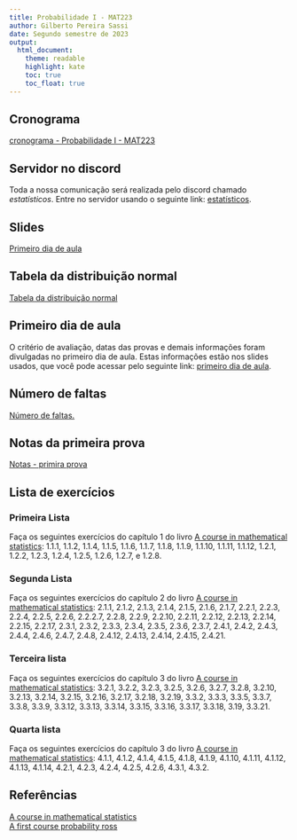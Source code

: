 ```yaml
---
title: Probabilidade I - MAT223
author: Gilberto Pereira Sassi
date: Segundo semestre de 2023
output:
  html_document:
    theme: readable
    highlight: kate
    toc: true
    toc_float: true
---
```


## Cronograma

[cronograma - Probabilidade I - MAT223](cronograma-mat223.xlsx)

## Servidor no discord

Toda a nossa comunicação será realizada pelo discord chamado _estatísticos_. Entre no servidor usando o seguinte link: [estatísticos](https://discord.gg/48u3s5JcrA).

## Slides

[Primeiro dia de aula](primeiro-dia-mat223.pdf){target="_blank"}

## Tabela da distribuição normal

[Tabela da distribuição normal](tabela-z.pdf)

## Primeiro dia de aula

O critério de avaliação, datas das provas e demais informações foram divulgadas no primeiro dia de aula. Estas informações estão nos slides usados, que você pode acessar pelo seguinte link: [primeiro dia de aula](primeiro-dia-mat223.pdf){target="_blank"}.

## Número de faltas

[Número de faltas.](https://docs.google.com/spreadsheets/d/1saiAAt05lS10IeY7qZJYfdIF5kEf07H7R3PSySOQmgA/edit?usp=sharing){target="_blank"}

## Notas da primeira prova

[Notas - primira prova](https://docs.google.com/spreadsheets/d/1Si1k_8on4CGPC0IVgo6F-v5LtnX7Li8i374uyxeF7zU/edit?usp=sharing){target="_blank"}

## Lista de exercícios

### Primeira Lista

Faça os seguintes exercícios do capítulo 1 do livro [A course in mathematical statistics](a-course-in-mathematical-statistics.pdf){target="_blank"}: 1.1.1, 1.1.2, 1.1.4, 1.1.5, 1.1.6, 1.1.7, 1.1.8, 1.1.9, 1.1.10, 1.1.11, 1.1.12, 1.2.1, 1.2.2, 1.2.3, 1.2.4, 1.2.5, 1.2.6, 1.2.7, e 1.2.8.

### Segunda Lista

Faça os seguintes exercícios do capítulo 2 do livro [A course in mathematical statistics](a-course-in-mathematical-statistics.pdf){target="_blank"}: 2.1.1, 2.1.2, 2.1.3, 2.1.4, 2.1.5, 2.1.6, 2.1.7, 2.2.1, 2.2.3, 2.2.4, 2.2.5, 2.2.6, 2.2.2.7, 2.2.8, 2.2.9, 2.2.10, 2.2.11, 2.2.12, 2.2.13, 2.2.14, 2.2.15, 2.2.17, 2.3.1, 2.3.2, 2.3.3, 2.3.4, 2.3.5, 2.3.6, 2.3.7, 2.4.1, 2.4.2, 2.4.3, 2.4.4, 2.4.6, 2.4.7, 2.4.8, 2.4.12, 2.4.13, 2.4.14, 2.4.15, 2.4.21.  

### Terceira lista

Faça os seguintes exercícios do capítulo 3 do livro [A course in mathematical statistics](a-course-in-mathematical-statistics.pdf){target="_blank"}: 3.2.1, 3.2.2, 3.2.3, 3.2.5, 3.2.6, 3.2.7, 3.2.8, 3.2.10, 3.2.13, 3.2.14, 3.2.15, 3.2.16, 3.2.17, 3.2.18, 3.2.19, 3.3.2, 3.3.3, 3.3.5, 3.3.7, 3.3.8, 3.3.9, 3.3.12, 3.3.13, 3.3.14, 3.3.15, 3.3.16, 3.3.17, 3.3.18, 3.19, 3.3.21.  

### Quarta lista

Faça os seguintes exercícios do capítulo 3 do livro [A course in mathematical statistics](a-course-in-mathematical-statistics.pdf){target="_blank"}: 4.1.1, 4.1.2, 4.1.4, 4.1.5, 4.1.8, 4.1.9, 4.1.10, 4.1.11, 4.1.12, 4.1.13, 4.1.14, 4.2.1, 4.2.3, 4.2.4, 4.2.5, 4.2.6, 4.3.1, 4.3.2.


## Referências

[A course in mathematical statistics](a-course-in-mathematical-statistics.pdf){target="_blank"}<br>
[A first course probability ross](a-first-course-probability-ross.pdf){target="_blank"}